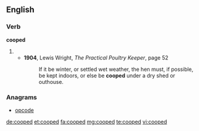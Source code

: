 ==English==

===Verb===
'''cooped'''
# {{en-past of|coop}}
#* '''1904''', Lewis Wright, ''The Practical Poultry Keeper'', page 52
#*: If it be winter, or settled wet weather, the hen must, if possible, be kept indoors, or else be '''cooped''' under a dry shed or outhouse.

===Anagrams===
* [[opcode#English|opcode]]

[[de:cooped]]
[[et:cooped]]
[[fa:cooped]]
[[mg:cooped]]
[[te:cooped]]
[[vi:cooped]]